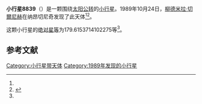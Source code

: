 {{Infobox planet
| bgcolour = #FFFFC0
| name = 8839 Novichkova
| symbol = 
| image = 
| caption = 
| discovery = yes
| discovery_ref = 
| discoverer = [[柳德米拉·切爾尼赫|柳德米拉·切爾尼赫]]
| discovery_site = [[纳昂切尼奇|纳昂切尼奇]] 
| discovered = 1989年10月24日
| designations = yes
| mp_name = 
| named_after = 
| alt_names = 1989 UB8/ 1978 UP3 / 1983 RW7
| mp_category = [[主带小行星|主带小行星]]
| orbit_ref = <ref name="a">[http://ssd.jpl.nasa.gov/sbdb.cgi?sstr=8839 8839 Novichkova] {{Wayback|url=http://ssd.jpl.nasa.gov/sbdb.cgi?sstr=8839 |date=20140826140500 }}，小行星數據庫瀏覽器（JPL Small-Body Database Browser）－[[美国国家航空航天局|美国国家航空航天局]]喷气推进实验室</ref>
| epoch = 2456400.5 (2013年4月18日更新)
| aphelion = {{convert|3.655031121620771|AU|km|3|abbr=on|lk=out}}
| perihelion = {{convert|2.553162701363474|AU|km|3|abbr=on}}
| semimajor = {{convert|3.104096911492122|AU|km|3|abbr=on}}
| eccentricity = 0.17748615
| period = 1997.566906 [[日|日]]<br />5.47[[儒略年|儒略年]]
| avg_speed = 
| inclination = 4.96101053781253
| asc_node = 212.9911302164889
| mean_anomaly = 
| arg_peri = 179.6153714102275
| satellites = 
| physical_characteristics = yes
| dimensions = 
| mass = 
| density = 
| surface_grav = 
| escape_velocity = 
| sidereal_day = 
| axial_tilt = 
| pole_ecliptic_lat = 
| pole_ecliptic_lon = 
| albedo = 
| temperatures= 
| temp_name1 = 
| mean_temp_1 = 
| max_temp_1 = 
| temp_name2 = 
| max_temp_2 = 
| spectral_type = 
| abs_magnitude = 179.6153714102275
}}

'''小行星8839'''（{{lang-en|8839 Novichkova}}）是一颗围绕[[太阳|太阳]][[公转|公转]]的[[小行星|小行星]]。1989年10月24日，[[柳德米拉·切爾尼赫|柳德米拉·切爾尼赫]]在纳昂切尼奇发现了此天体<ref name="a" /><ref>{{cite news|title=小行星列表|url=http://cfa-www.harvard.edu/iau/lists/NumberedMPs.txt|accessdate=2013-07-08|newspaper=哈佛大学|archive-date=2008-05-17|archive-url=https://web.archive.org/web/20080517010638/http://cfa-www.harvard.edu/iau/lists/NumberedMPs.txt|dead-url=no}}</ref>。

这颗小行星的[[绝对星等|绝对星等]]为179.6153714102275等<ref name="a" />。

==参考文献==
{{reflist}}
{{Minor Planet Number|[[小行星8838|小行星8838]]|[[小行星8840|小行星8840]]}}

{{小天体}}

[[Category:小行星带天体|Category:小行星带天体]]
[[Category:1989年发现的小行星|Category:1989年发现的小行星]]

{{asteroid-stub}}